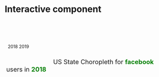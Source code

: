 # Interactive component

<script src="https://d3js.org/d3.v5.min.js"></script>
<link rel="stylesheet" href="css/jquery.toggleinput.css">
<link rel="stylesheet" href="css/site.css">
<link rel="stylesheet" href="https://cdnjs.cloudflare.com/ajax/libs/font-awesome/4.7.0/css/font-awesome.min.css">
<link rel="stylesheet" href="css/social-media-logo.css">

<style type="text/css">
</style>




<div id="divSocial" style="padding: 10px; float:left; width:400px;"><a href="#" class="fa fa-facebook active"  media="facebook" title="facebook"></a>
<a href="#" class="fa fa-linkedin"  media="linkedin" title="linkedin"></a>
<a href="#" class="fa fa-twitter"  media="twitter" title="twitter"> </a>
<a href="#" class="fa fa-instagram"  media="instagram" title="instagram"> </a>
<br>
<a href="#" class="fa fa-snapchat-ghost"  media="snapchat" title="snapchat"></a>
<a href="#" class="fa fa-whatsapp"  media="whatsapp" title="whatsapp"></a>
<a href="#" class="fa fa-youtube"  media="youtube" title="youtube"></a>
<a href="#" class="fa fa-pinterest"  media="pintrest" title="pintrest"></a>
</div>


<div class="has-toggle-input" style="padding: 10px; float:left;"><label class="lblyear" year="2018">
		2018
	</label>
	<label class="lblyear active" year="2019">
		2019
	</label></div>
	
<div style="clear:both">
</div>
<div style="padding:5px;"><span style="padding-left:150px; font-size:20px;">
		US State Choropleth for <span id="spnSocialMedia" style="font-weight:bolder;color:green">facebook</span> users in <span id="spnYear" style="font-weight:bolder;color:green">2018</span>
	</span>
</div>

<div id="tooltip" class="tooltip" style="opacity:0;">
</div>
<!-- SVG div -->
<div id="chart">
</div>


<script type="text/javascript">

    var width = 1000, height = 800;
    var margin = { top: 20, right: 20, bottom: 20, left: 20 };
    var svg = d3.select("#chart").append("svg").attr("width", width).attr("height", height);
		svg.append("g").attr("id","map");
		var year = "2018",social_media = "facebook";
		
		var projection = d3.geoAlbersUsa() 
		   //.translate([width/2, height/3])    // translate to center of screen
		   .scale([1000]);          // scale things down so see entire US

		var path = d3.geoPath()  
			.projection(projection);  // tell path generator to use albersUsa projection
		
		var map_dataset = null;
		var social_dataset = null;
					
		var lowColor = '#f9f9f9';
		var highColor = '#bc2a66';
		var minVal = 0;
		var maxVal = 0;
		var w = 140, h = 400;
		
		
		function drawLegend(){

  		var legend = svg.append("defs")
  			.append("svg:linearGradient")
  			.attr("id", "gradient")
  			.attr("x1", "100%")
  			.attr("y1", "0%")
  			.attr("x2", "100%")
  			.attr("y2", "100%")
  			.attr("spreadMethod", "pad");
  
  		legend.append("stop")
  			.attr("offset", "0%")
  			.attr("stop-color", highColor)
  			.attr("stop-opacity", 1);
  			
  		legend.append("stop")
  			.attr("offset", "100%")
  			.attr("stop-color", lowColor)
  			.attr("stop-opacity", 1);
  
  		svg.append("rect")
  			.attr("id","lgnd")
  			.attr("width", w - 100)
  			.attr("height", h)
  			.style("fill", "url(#gradient)")
  			.attr("transform", "translate(20,20)");
  
  		var y = d3.scaleLinear()
  			.range([h, 0])
  			.domain([minVal, maxVal]);
  
  		var yAxis = d3.axisRight(y).ticks(10);
  
  		svg.append("g")
  			.attr("id","grp_scale")
  			.attr("class", "y axis")
  			.attr("transform", "translate(20, 20)")
  			.call(yAxis);			

		}
		
		function updateLegend(){

			var legend = svg.select("#gradient");

			if(legend.empty() == true)
			{
				return;
			}			
			legend.selectAll("stop").remove();
			
			legend.append("stop")
				.attr("offset", "0%")
				.attr("stop-color", highColor)
				.attr("stop-opacity", 1);
				
			legend.append("stop")
				.attr("offset", "100%")
				.attr("stop-color", lowColor)
				.attr("stop-opacity", 1);

			svg.select("rect#lgnd")
				.style("fill", "url(#gradient)");
				

			var y = d3.scaleLinear()
				.range([h, 0])
				.domain([minVal, maxVal]);

			var yAxis = d3.axisRight(y).ticks(10);

			svg.select("g#grp_scale")
				.call(yAxis);			

		}
		

		function populateStat(){
		
			 var select_dataset = social_dataset.filter(sm => sm.year == year && sm.social_media == social_media);
			for (var i = 0; i < map_dataset.length; i++) {
				var state_id = Number(map_dataset[i].id);
				
				var select_data = select_dataset.find(sm => sm.state_id == state_id);
				map_dataset[i].select_data = select_data;
			}
			
			var div = d3.select("div#tooltip");	
			minVal = d3.min(select_dataset.map(d=>d.user));
			maxVal = d3.max(select_dataset.map(d=>d.user));
			var ramp = d3.scaleLinear().domain([minVal,maxVal]).range([lowColor,highColor]);
			
			svg.select("g#map")
			.selectAll("path")
			.data(map_dataset, d=>d.id)
			.on("mouseover", function(d) {  
				var html = "State: " + d.properties.name +"<br/>"
							+ "Social Media: "+ social_media +"<br/>"
							+ "Year: "+ year +"<br/>"
							+ "No. of User: <strong>"+ d.select_data.user +"</strong>";
				div.transition()        
					.duration(200)      
					.style("opacity", .9);      
				div .html(html)  
					.style("left", (d3.event.pageX) + "px")     
					.style("top", (d3.event.pageY - 28) + "px"); 
					//.style("left", (d3.mouse(this)[0]) + "px")   	
          //.style("top", (d3.mouse(this)[1]) + "px");	
            })                  
			.on("mouseout", function(d) {       
				div.transition()        
					.duration(500)      
					.style("opacity", 0);   
			})
			
			.transition().duration(1500)
			.style("fill", function(d) { 
				//console.log(d.id);
				if(d.select_data){
					return ramp(d.select_data.user); 
				}else{
					return ramp(0);
				}
			});

			updateLegend();
				
		}
	
	
		//load data from files
		d3.json("data/us-states.json").then (function(json) {
			//console.log(json);
			
			svg.select("g#map")
			.selectAll("path")
			.data(json.features, d=>d.id)
			.enter()
			.append("path")
			.attr("d", path)
			.style("stroke", "#fff")
			.style("stroke-width", "1")
			.style("fill", "#000");
			
			d3.json("data/state_social_media.json").then (function(social) {
				 var dataset = social.data;
				 social_dataset = dataset;
				 map_dataset = json.features;

				populateStat();
				drawLegend();

			})
			.catch(function(err){
				console.log(err);
			});
			
		});	
		
		
		socialMediaClickEvent = function(){
		
			d3.selectAll(".fa").classed("active",false);
			d3.select(this).classed("active",true);
			
			social_media = this.attributes.media.value;
			//console.log(social_media);
			$("#spnSocialMedia").html(social_media);
			
			populateStat();
			

			event.preventDefault();
			return false;	
		}
		
		yearClickEvent = function(){
		
			d3.selectAll(".lblyear").classed("active",false);
			d3.select(this).classed("active",true);
			
			year = this.attributes.year.value;
			$("#spnYear").html(year);

			if(year == "2019"){
				lowColor = "#D5CABD";
				highColor = "#845EC2";
			}
			else{
				lowColor = '#f9f9f9';
				highColor = '#bc2a66';
			}
			
			 populateStat();
		}	

		d3.selectAll(".lblyear").on("click",yearClickEvent);
		d3.selectAll(".fa").on("click",socialMediaClickEvent);

</script>
